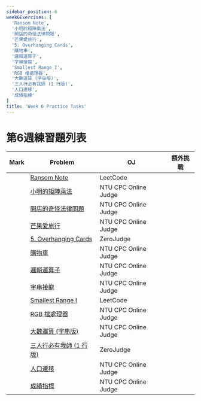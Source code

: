 ```yaml
---
sidebar_position: 6
week6Exercises: [
  'Ransom Note',
  '小明的矩陣乘法',
  '開店的奇怪法律問題',
  '芒果愛旅行',
  '5. Overhanging Cards',
  '購物車',
  '邏輯運算子',
  '字串接龍',
  'Smallest Range I',
  'RGB 檔處理器',
  '大數運算 (字串版)',
  '三人行必有我師 (1 行版)',
  '人口遷移',
  '成績指標'
]
title: 'Week 6 Practice Tasks'
---
```


<DisplayProgress names={frontMatter.week6Exercises} title="📘 Week 6 練習進度" />

# 第6週練習題列表

| Mark | Problem | OJ | 額外挑戰 |
|------|---------|----|-----------|
| <LocalButton name='Ransom Note' /> | [Ransom Note](https://leetcode.com/problems/ransom-note/) | LeetCode |  |
| <LocalButton name='小明的矩陣乘法' /> | [小明的矩陣乘法](https://oj.ntucpc.org/problems/574) | NTU CPC Online Judge |  |
| <LocalButton name='開店的奇怪法律問題' /> | [開店的奇怪法律問題](https://oj.ntucpc.org/problems/545) | NTU CPC Online Judge |  |
| <LocalButton name='芒果愛旅行' /> | [芒果愛旅行](https://oj.ntucpc.org/problems/849) | NTU CPC Online Judge |  |
| <LocalButton name='5. Overhanging Cards' /> | [5. Overhanging Cards](https://zerojudge.tw/ShowProblem?problemid=a625) | ZeroJudge |  |
| <LocalButton name='購物車' /> | [購物車](https://oj.ntucpc.org/problems/637) | NTU CPC Online Judge |  |
| <LocalButton name='邏輯運算子' /> | [邏輯運算子](https://oj.ntucpc.org/problems/528) | NTU CPC Online Judge |  |
| <LocalButton name='字串接龍' /> | [字串接龍](https://oj.ntucpc.org/problems/563) | NTU CPC Online Judge |  |
| <LocalButton name='Smallest Range I' /> | [Smallest Range I](https://leetcode.com/problems/smallest-range-i/) | LeetCode |  |
| <LocalButton name='RGB 檔處理器' /> | [RGB 檔處理器](https://oj.ntucpc.org/problems/587) | NTU CPC Online Judge |  |
| <LocalButton name='大數運算 (字串版)' /> | [大數運算 (字串版)](https://oj.ntucpc.org/problems/572) | NTU CPC Online Judge |  |
| <LocalButton name='三人行必有我師 (1 行版)' /> | [三人行必有我師 (1 行版)](https://zerojudge.tw/ShowProblem?problemid=d065) | ZeroJudge |  |
| <LocalButton name='人口遷移' /> | [人口遷移](https://oj.ntucpc.org/problems/580) | NTU CPC Online Judge |  |
| <LocalButton name='成績指標' /> | [成績指標](https://oj.ntucpc.org/problems/553) | NTU CPC Online Judge |  |

